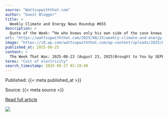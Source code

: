 ```yaml
---
source: "Wattsupwiththat.com"
author: "Guest Blogger"
title: >
  Weekly Climate and Energy News Roundup #655
description: >
  Quote of the Week: “He who knows only his own side of the case knows little of that. His reasons may be good, and no one may have been able to refute them. But if he is equally unable to refute the reasons on the opposite side, if he does not so much as know …
url: "https://wattsupwiththat.com/2025/08/25/weekly-climate-and-energy-news-roundup-655/"
image: "https://i0.wp.com/wattsupwiththat.com/wp-content/uploads/2025/08/charlesrotter_a_snowy_landcape_of_the_north_rim_of_the_grand_cmidjourney.webp?fit=1024%2C512&ssl=1"
published_at: 2025-08-25
content: >
  The Week That Was: 2025-08-23 (August 23, 2025)Brought to You by SEPP (www.SEPP.org)The Science and Environmental Policy Project  Quote of the Week:   He who knows only his own side of the case knows… [+79200 chars]
terms: "Cost of electricity"
search_timestamp: 2025-08-27 01:18:48
---
```



Published: {{< meta published_at >}}


Source: {{< meta source >}}


[Read full article]({{< meta url >}}){target='_blank'}



![](`r rmarkdown::metadata$image[1]`)
